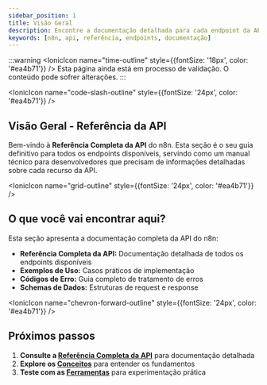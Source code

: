---
sidebar_position: 1
title: Visão Geral
description: Encontre a documentação detalhada para cada endpoint da API REST do n8n.
keywords: [n8n, api, referência, endpoints, documentação]
---


:::warning
<IonicIcon name="time-outline" style={{fontSize: '18px', color: '#ea4b71'}} />
Esta página ainda está em processo de validação. O conteúdo pode sofrer alterações.
:::

<IonicIcon name="code-slash-outline" style={{fontSize: '24px', color: '#ea4b71'}} />

## Visão Geral - Referência da API

Bem-vindo à **Referência Completa da API** do n8n. Esta seção é o seu guia definitivo para todos os endpoints disponíveis, servindo como um manual técnico para desenvolvedores que precisam de informações detalhadas sobre cada recurso da API.

<IonicIcon name="grid-outline" style={{fontSize: '24px', color: '#ea4b71'}} />

## O que você vai encontrar aqui?

Esta seção apresenta a documentação completa da API do n8n:

- **Referência Completa da API:** Documentação detalhada de todos os endpoints disponíveis
- **Exemplos de Uso:** Casos práticos de implementação
- **Códigos de Erro:** Guia completo de tratamento de erros
- **Schemas de Dados:** Estruturas de request e response

<IonicIcon name="chevron-forward-outline" style={{fontSize: '24px', color: '#ea4b71'}} />

## Próximos passos

1. **Consulte a [Referência Completa da API](./referencia-api)** para documentação detalhada
2. **Explore os [Conceitos](../conceitos/)** para entender os fundamentos
3. **Teste com as [Ferramentas](../ferramentas/)** para experimentação prática
